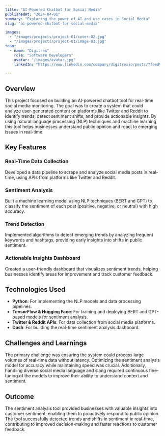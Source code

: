 ```yaml
---
title: "AI-Powered Chatbot for Social Media"
publishedAt: "2024-04-01"
summary: "Exploring the power of AI and use cases in Social Media"
slug: "ai-powered-chatbot-for-social-media"

images:
  - "/images/projects/project-01/cover-02.jpg"
  - "/images/projects/project-01/image-03.jpg"
team:
  - name: "Digitrex"
    role: "Software Developers"
    avatar: "/images/avatar.jpg"
    linkedIn: "https://www.linkedin.com/company/digitrexio/posts/?feedView=all"

---
```


## Overview

This project focused on building an AI-powered chatbot tool for real-time social media monitoring. The goal was to create a system that could analyze user-generated content on platforms like Twitter and Reddit to identify trends, detect sentiment shifts, and provide actionable insights. By using natural language processing (NLP) techniques and machine learning, this tool helps businesses understand public opinion and react to emerging issues in real-time.

## Key Features

### Real-Time Data Collection
Developed a data pipeline to scrape and analyze social media posts in real-time, using APIs from platforms like Twitter and Reddit.

### Sentiment Analysis
Built a machine learning model using NLP techniques (BERT and GPT) to classify the sentiment of each post (positive, negative, or neutral) with high accuracy.

### Trend Detection
Implemented algorithms to detect emerging trends by analyzing frequent keywords and hashtags, providing early insights into shifts in public sentiment.

### Actionable Insights Dashboard
Created a user-friendly dashboard that visualizes sentiment trends, helping businesses identify areas for improvement and track customer feedback.

## Technologies Used

- **Python**: For implementing the NLP models and data processing pipelines.
- **TensorFlow & Hugging Face**: For training and deploying BERT and GPT-based models for sentiment analysis.
- **Twitter & Reddit APIs**: For data collection from social media platforms.
- **Dash**: For building the real-time sentiment analysis dashboard.

## Challenges and Learnings

The primary challenge was ensuring the system could process large volumes of real-time data without latency. Optimizing the sentiment analysis model for accuracy while maintaining speed was crucial. Additionally, handling diverse social media language and slang required continuous fine-tuning of the models to improve their ability to understand context and sentiment.

## Outcome

The sentiment analysis tool provided businesses with valuable insights into customer sentiment, enabling them to proactively respond to public opinion. The tool successfully detected trends and shifts in sentiment in real-time, contributing to improved decision-making and faster reactions to customer feedback.
